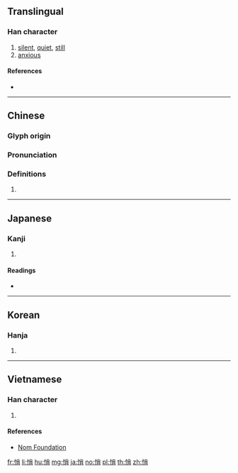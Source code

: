 {{character info/new}}
==Translingual==

===Han character===
{{Han char|rn=61|rad=心|as=07|sn=10|four=99027|canj=PFB|ids=⿰忄肖}}

# [[silent]], [[quiet]], [[still]]
# [[anxious]]

====References====
* {{Han ref|kx=0386.240|dkj=10627|dj=0718.240|hdz=42303.130|uh=6084|ud=24708|bh=AEA8|bd=44712}}

----

==Chinese==
{{zh-forms}}

===Glyph origin===
{{Han etym}}

===Pronunciation===
{{zh-pron
|m=悄
|c=ciu2,ciu5
|h=pfs=
|md=
|mn=chhiáu
|w=
|mc=y
|oc=y
|cat=
}}

===Definitions===
{{zh-hanzi}}

# {{rfdef|lang=zh}}

----

==Japanese==

===Kanji===
{{ja-kanji|grade=|rs=心07}}

# {{defn|lang=ja|sort=心07}}

====Readings====
* {{ja-readings|on=[[しょう]] (shō)|kun=[[うれえる]] (ureeru)}}

----

==Korean==

===Hanja===
{{ko-hanja|hangeul=초|eumhun=|rv=cho|mr=ch'o|y=cho}}

# {{defn|lang=ko|sort=心07}}

----

==Vietnamese==

===Han character===
{{vi-readings|rs=心07|hanviet=[[tiếu]], [[tiêu]], [[tẹo]], [[tiễu]], [[tịu]]}}

# {{defn|lang=vi|sort=心07}}

====References====
* [http://nomfoundation.org/common/nom_details.php?codepoint=6084 Nom Foundation]

[[fr:悄]]
[[li:悄]]
[[hu:悄]]
[[mg:悄]]
[[ja:悄]]
[[no:悄]]
[[pl:悄]]
[[th:悄]]
[[zh:悄]]